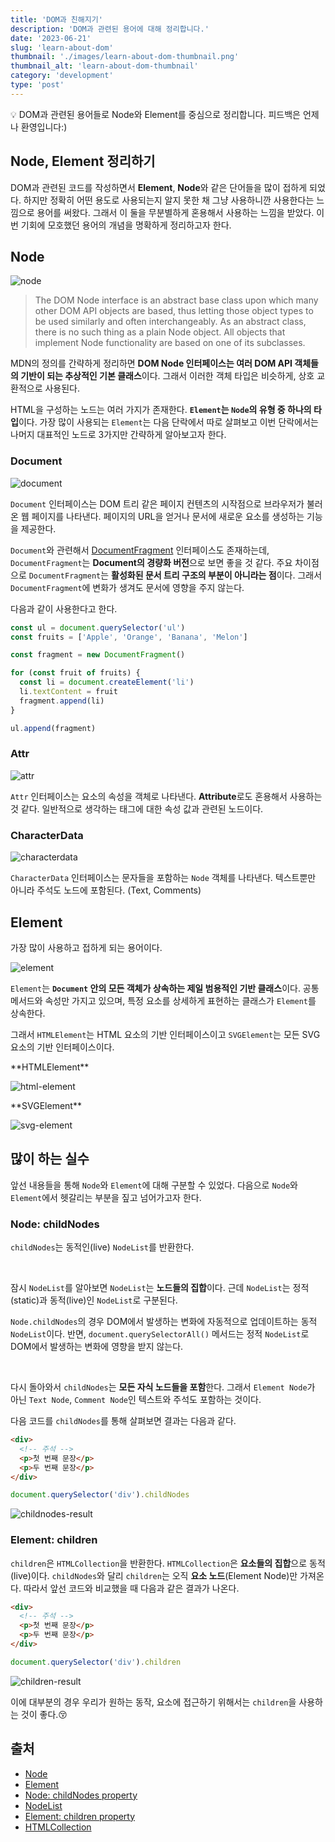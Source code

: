 ```yaml
---
title: 'DOM과 친해지기'
description: 'DOM과 관련된 용어에 대해 정리합니다.'
date: '2023-06-21'
slug: 'learn-about-dom'
thumbnail: './images/learn-about-dom-thumbnail.png'
thumbnail_alt: 'learn-about-dom-thumbnail'
category: 'development'
type: 'post'
---
```


<Callout>
  💡 DOM과 관련된 용어들로 Node와 Element를 중심으로 정리합니다. 피드백은 언제나
  환영입니다:)
</Callout>

## Node, Element 정리하기

DOM과 관련된 코드를 작성하면서 **Element**, **Node**와 같은 단어들을 많이 접하게 되었다.
하지만 정확히 어떤 용도로 사용되는지 알지 못한 채 그냥 사용하니깐 사용한다는 느낌으로 용어를 써왔다.
그래서 이 둘을 무분별하게 혼용해서 사용하는 느낌을 받았다.
이번 기회에 모호했던 용어의 개념을 명확하게 정리하고자 한다.

## Node

<Image
  src="https://raw.githubusercontent.com/jgjgill/blog/main/contents/development/learn-about-dom/images/node.png"
  alt="node"
/>

> The DOM Node interface is an abstract base class upon which many other DOM API objects are based, thus letting those object types to be used similarly and often interchangeably.
> As an abstract class, there is no such thing as a plain Node object.
> All objects that implement Node functionality are based on one of its subclasses.

MDN의 정의를 간략하게 정리하면 **DOM Node 인터페이스는 여러 DOM API 객체들의 기반이 되는 추상적인 기본 클래스**이다.
그래서 이러한 객체 타입은 비슷하게, 상호 교환적으로 사용된다.

HTML을 구성하는 노드는 여러 가지가 존재한다. **`Element`는 `Node`의 유형 중 하나의 타입**이다.
가장 많이 사용되는 `Element`는 다음 단락에서 따로 살펴보고 이번 단락에서는 나머지 대표적인 노드로 3가지만 간략하게 알아보고자 한다.

### Document

<Image
  src="https://raw.githubusercontent.com/jgjgill/blog/main/contents/development/learn-about-dom/images/document.png"
  alt="document"
/>

`Document` 인터페이스는 DOM 트리 같은 페이지 컨텐츠의 시작점으로 브라우저가 불러온 웹 페이지를 나타낸다.
페이지의 URL을 얻거나 문서에 새로운 요소를 생성하는 기능을 제공한다.

`Document`와 관련해서 [DocumentFragment](https://developer.mozilla.org/en-US/docs/Web/API/DocumentFragment) 인터페이스도 존재하는데,
`DocumentFragment`는 **Document의 경량화 버전**으로 보면 좋을 것 같다. 주요 차이점으로 `DocumentFragment`는 **활성화된 문서 트리 구조의 부분이 아니라는 점**이다.
그래서 `DocumentFragment`에 변화가 생겨도 문서에 영향을 주지 않는다.

다음과 같이 사용한다고 한다.

```js
const ul = document.querySelector('ul')
const fruits = ['Apple', 'Orange', 'Banana', 'Melon']

const fragment = new DocumentFragment()

for (const fruit of fruits) {
  const li = document.createElement('li')
  li.textContent = fruit
  fragment.append(li)
}

ul.append(fragment)
```

### Attr

<Image
  src="https://raw.githubusercontent.com/jgjgill/blog/main/contents/development/learn-about-dom/images/attr.png"
  alt="attr"
/>

`Attr` 인터페이스는 요소의 속성을 객체로 나타낸다. **Attribute**로도 혼용해서 사용하는 것 같다.
일반적으로 생각하는 태그에 대한 속성 값과 관련된 노드이다.

### CharacterData

<Image
  src="https://raw.githubusercontent.com/jgjgill/blog/main/contents/development/learn-about-dom/images/characterdata.png"
  alt="characterdata"
/>

`CharacterData` 인터페이스는 문자들을 포함하는 `Node` 객체를 나타낸다.
텍스트뿐만 아니라 주석도 노드에 포함된다. (Text, Comments)

## Element

가장 많이 사용하고 접하게 되는 용어이다.

<Image
  src="https://raw.githubusercontent.com/jgjgill/blog/main/contents/development/learn-about-dom/images/element.png"
  alt="element"
/>

`Element`는 **`Document` 안의 모든 객체가 상속하는 제일 범용적인 기반 클래스**이다.
공통 메서드와 속성만 가지고 있으며,
특정 요소를 상세하게 표현하는 클래스가 `Element`를 상속한다.

그래서 `HTMLElement`는 HTML 요소의 기반 인터페이스이고 `SVGElement`는 모든 SVG 요소의 기반 인터페이스이다.

<div style={{display: 'flex', gap: '50px'}}>
<div style={{width: '50%'}}>
**HTMLElement**

<Image
  src="https://raw.githubusercontent.com/jgjgill/blog/main/contents/development/learn-about-dom/images/html-element.png"
  alt="html-element"
/>
</div>

<div style={{width: '50%'}}>
**SVGElement**

<Image
  src="https://raw.githubusercontent.com/jgjgill/blog/main/contents/development/learn-about-dom/images/svg-element.png"
  alt="svg-element"
/>
</div>
</div>

## 많이 하는 실수

앞선 내용들을 통해 `Node`와 `Element`에 대해 구분할 수 있었다.
다음으로 `Node`와 `Element`에서 헷갈리는 부분을 짚고 넘어가고자 한다.

### Node: childNodes

`childNodes`는 동적인(live) `NodeList`를 반환한다.

<br />

잠시 `NodeList`를 알아보면 `NodeList`는 **노드들의 집합**이다.
근데 `NodeList`는 정적(static)과 동적(live)인 `NodeList`로 구분된다.

`Node.childNodes`의 경우 DOM에서 발생하는 변화에 자동적으로 업데이트하는 동적 `NodeList`이다.
반면, `document.querySelectorAll()` 메서드는 정적 `NodeList`로 DOM에서 발생하는 변화에 영향을 받지 않는다.

<br />

다시 돌아와서 `childNodes`는 **모든 자식 노드들을 포함**한다.
그래서 `Element Node`가 아닌 `Text Node`, `Comment Node`인 텍스트와 주석도 포함하는 것이다.

다음 코드를 `childNodes`를 통해 살펴보면 결과는 다음과 같다.

```html
<div>
  <!-- 주석 -->
  <p>첫 번째 문장</p>
  <p>두 번째 문장</p>
</div>
```

```js
document.querySelector('div').childNodes
```

<Image
  src="https://raw.githubusercontent.com/jgjgill/blog/main/contents/development/learn-about-dom/images/childnodes-result.png"
  alt="childnodes-result"
/>

### Element: children

`children`은 `HTMLCollection`을 반환한다.
`HTMLCollection`은 **요소들의 집합**으로 동적(live)이다.
`childNodes`와 달리 `children`는 오직 **요소 노드**(Element Node)만 가져온다.
따라서 앞선 코드와 비교했을 때 다음과 같은 결과가 나온다.

```html
<div>
  <!-- 주석 -->
  <p>첫 번째 문장</p>
  <p>두 번째 문장</p>
</div>
```

```js
document.querySelector('div').children
```

<Image
  src="https://raw.githubusercontent.com/jgjgill/blog/main/contents/development/learn-about-dom/images/children-result.png"
  alt="children-result"
/>

이에 대부분의 경우 우리가 원하는 동작, 요소에 접근하기 위해서는 `children`을 사용하는 것이 좋다.😚

## 출처

- [Node](https://developer.mozilla.org/en-US/docs/Web/API/Node)
- [Element](https://developer.mozilla.org/en-US/docs/Web/API/Element)
- [Node: childNodes property](https://developer.mozilla.org/en-US/docs/Web/API/Node/childNodes)
- [NodeList](https://developer.mozilla.org/en-US/docs/Web/API/NodeList)
- [Element: children property](https://developer.mozilla.org/en-US/docs/Web/API/Element/children)
- [HTMLCollection](https://developer.mozilla.org/en-US/docs/Web/API/HTMLCollection)
